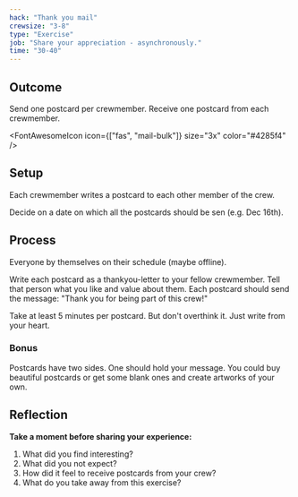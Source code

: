 ```yaml
---
hack: "Thank you mail"
crewsize: "3-8"
type: "Exercise"
job: "Share your appreciation - asynchronously."
time: "30-40"
---
```


## Outcome

Send one postcard per crewmember.
Receive one postcard from each crewmember.

<FontAwesomeIcon icon={["fas", "mail-bulk"]} size="3x" color="#4285f4" />

## Setup

Each crewmember writes a postcard to each other member of the crew.

Decide on a date on which all the postcards should be sen (e.g. Dec 16th).

## Process

Everyone by themselves on their schedule (maybe offline).

Write each postcard as a thankyou-letter to your fellow crewmember.
Tell that person what you like and value about them.
Each postcard should send the message: "Thank you for being part of this crew!"

Take at least 5 minutes per postcard. But don't overthink it. Just write from your heart.

### Bonus

Postcards have two sides. One should hold your message.
You could buy beautiful postcards or get some blank ones and create artworks of your own.

## Reflection

**Take a moment before sharing your experience:**

1. What did you find interesting?
2. What did you not expect?
3. How did it feel to receive postcards from your crew?
4. What do you take away from this exercise?
